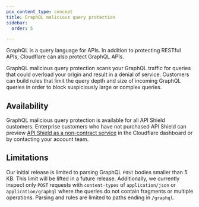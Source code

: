 ```yaml
---
pcx_content_type: concept
title: GraphQL malicious query protection
sidebar:
  order: 5

---
```


GraphQL is a query language for APIs. In addition to protecting RESTful APIs, Cloudflare can also protect GraphQL APIs.

GraphQL malicious query protection scans your GraphQL traffic for queries that could overload your origin and result in a denial of service. Customers can build rules that limit the query depth and size of incoming GraphQL queries in order to block suspiciously large or complex queries.

## Availability

GraphQL malicious query protection is available for all API Shield customers. Enterprise customers who have not purchased API Shield can preview [API Shield as a non-contract service](https://dash.cloudflare.com/?to=/:account/:zone/security/api-shield) in the Cloudflare dashboard or by contacting your account team.

## Limitations

Our initial release is limited to parsing GraphQL `POST` bodies smaller than 5 KB. This limit will be lifted in a future release. Additionally, we currently inspect only `POST` requests with `content-types` of `application/json` or `application/graphql` where the queries do not contain fragments or multiple operations. Parsing and rules are limited to paths ending in `/graphql`.
